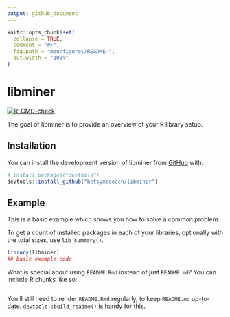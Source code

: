 ```yaml
---
output: github_document
---
```


<!-- README.md is generated from README.Rmd. Please edit that file -->

```r
knitr::opts_chunk$set(
  collapse = TRUE,
  comment = "#>",
  fig.path = "man/figures/README-",
  out.width = "100%"
)
```

# libminer

<!-- badges: start -->
[![R-CMD-check](https://github.com/betsymccoach/libminer/actions/workflows/R-CMD-check.yaml/badge.svg)](https://github.com/betsymccoach/libminer/actions/workflows/R-CMD-check.yaml)
<!-- badges: end -->

The goal of libminer is to provide an overview of your R library setup.

## Installation

You can install the development version of libminer from [GitHub](https://github.com/) with:

``` r
# install.packages("devtools")
devtools::install_github("betsymccoach/libminer")
```

## Example

This is a basic example which shows you how to solve a common problem:

To get a count of installed packages in each of your libraries, optionally with the total sizes, use `lib_summary()`.

```r
library(libminer)
## basic example code
```

What is special about using `README.Rmd` instead of just `README.md`? You can include R chunks like so:

```{}
```

You'll still need to render `README.Rmd` regularly, to keep `README.md` up-to-date. `devtools::build_readme()` is handy for this.
